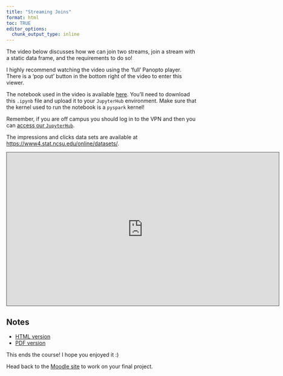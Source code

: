 ```yaml
---
title: "Streaming Joins"
format: html
toc: TRUE
editor_options: 
  chunk_output_type: inline
---
```


The video below discusses how we can join two streams, join a stream with a static data frame, and the requirements to do so!

I highly recommend watching the video using the 'full' Panopto player. There is a 'pop out' button in the bottom right of the video to enter this viewer.

The notebook used in the video is available <a href = "Streaming_Data_Notebook.ipynb" target = "_blank">here</a>. You'll need to download this `.ipynb` file and upload it to your `JupyterHub` environment. Make sure that the kernel used to run the notebook is a `pyspark` kernel!

Remember, if you are off campus you should log in to the VPN and then you can [access our `JupyterHub`](https://jhub.cos.ncsu.edu/).

The impressions and clicks data sets are available at <a href = "https://www4.stat.ncsu.edu/online/datasets/" target = "_blank">https://www4.stat.ncsu.edu/online/datasets/</a>.

```{=html}
<iframe src="https://ncsu.hosted.panopto.com/Panopto/Pages/Embed.aspx?id=4513f039-a9e3-46d0-bb89-b2b1004a3847&autoplay=false&offerviewer=true&showtitle=true&showbrand=true&captions=false&interactivity=all" height="405" width="720" style="border: 1px solid #464646;" allowfullscreen allow="autoplay" aria-label="Panopto Embedded Video Player" aria-description="06-Streaming Joins" ></iframe>
```

## Notes

- <a href = "06-Streaming_Joins.html" target = "_blank">HTML version</a>
- <a href = "PDFs/06-Streaming_Joins.pdf" target = "_blank">PDF version</a>

This ends the course! I hope you enjoyed it :)

Head back to the <a href = "https://wolfware.ncsu.edu/" target = "_blank">Moodle site</a> to work on your final project.